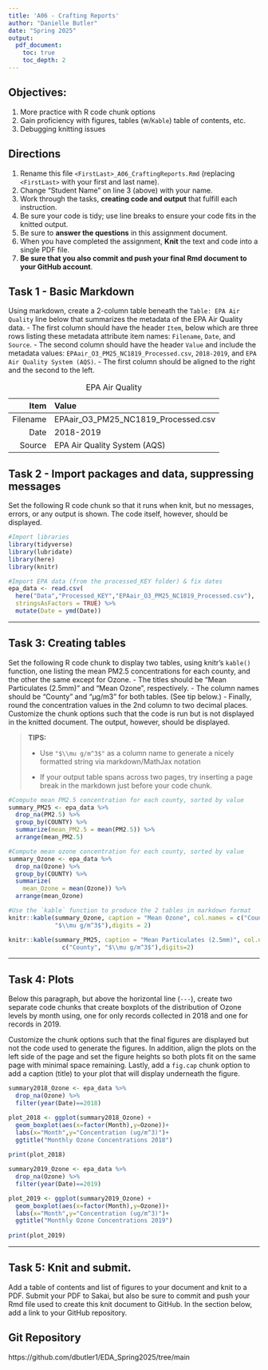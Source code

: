 ```yaml
---
title: 'A06 - Crafting Reports'
author: "Danielle Butler" 
date: "Spring 2025"
output:
  pdf_document:
    toc: true
    toc_depth: 2
---
```


\listoffigures

## Objectives:
1.  More practice with R code chunk options
2.  Gain proficiency with figures, tables (w/`Kable`) table of contents, etc.
3.  Debugging knitting issues

## Directions
1.  Rename this file `<FirstLast>_A06_CraftingReports.Rmd`
(replacing `<FirstLast>` with your first and last name).
2.  Change "Student Name" on line 3 (above) with your name.
3.  Work through the tasks, **creating code and output** that
fulfill each instruction.
4.  Be sure your code is tidy; use line breaks to ensure your code
fits in the knitted output.
5.  Be sure to **answer the questions** in this assignment document.
6.  When you have completed the assignment, **Knit** the text and code
into a single PDF file.
7.  **Be sure that you also commit and push your final Rmd document
to your GitHub account**.

## Task 1 - Basic Markdown
Using markdown, create a 2-column table beneath the `Table: EPA Air Quality`
line below that summarizes the metadata of the EPA Air Quality data.
- The first column should have the header `Item`, below which are three rows
listing these metadata attribute item names: `Filename`, `Date`, and `Source`.
- The second column should have the header `Value` and include the metadata
values: `EPAair_O3_PM25_NC1819_Processed.csv`, `2018-2019`, and
`EPA Air Quality System (AQS)`.
- The first column should be aligned to the right and the second to the left.

Table: EPA Air Quality  

|     Item    | Value                                      |
|------------:|:-------------------------------------------|
| Filename   | EPAair_O3_PM25_NC1819_Processed.csv       |
| Date       | 2018-2019                                 |
| Source     | EPA Air Quality System (AQS)             |

## Task 2 - Import packages and data, suppressing messages
Set the following R code chunk so that it runs when knit, but no messages,
errors, or any output is shown. The code itself, however, should be displayed.
```r

#Import libraries
library(tidyverse)
library(lubridate)
library(here)
library(knitr)

#Import EPA data (from the processed_KEY folder) & fix dates
epa_data <- read.csv(
  here("Data","Processed_KEY","EPAair_O3_PM25_NC1819_Processed.csv"),
  stringsAsFactors = TRUE) %>% 
  mutate(Date = ymd(Date))
```

---

## Task 3: Creating tables
Set the following R code chunk to display two tables, using knitr's `kable()`
function, one listing the mean PM2.5 concentrations for each county, and the
other the same except for Ozone. 
-   The titles should be "Mean Particulates (2.5mm)" and "Mean Ozone",
respectively. 
-   The column names should be "County" and "µg/m3" for both tables.
(See tip below.)
-   Finally, round the concentration values in the 2nd column to two
decimal places.
Customize the chunk options such that the code is run but is not displayed in
the knitted document. The output, however, should be displayed.

> **TIPS:**
>
> -   Use `"$\\mu g/m^3$"` as a column name to generate a nicely formatted
string via markdown/MathJax notation
>
> -   If your output table spans across two pages, try inserting a page break
in the markdown just before your code chunk.

```r
#Compute mean PM2.5 concentration for each county, sorted by value
summary_PM25 <- epa_data %>% 
  drop_na(PM2.5) %>% 
  group_by(COUNTY) %>% 
  summarize(mean_PM2.5 = mean(PM2.5)) %>% 
  arrange(mean_PM2.5)

#Compute mean ozone concentration for each county, sorted by value
summary_Ozone <- epa_data %>% 
  drop_na(Ozone) %>% 
  group_by(COUNTY) %>% 
  summarize(
    mean_Ozone = mean(Ozone)) %>% 
  arrange(mean_Ozone)

#Use the `kable` function to produce the 2 tables in markdown format
knitr::kable(summary_Ozone, caption = "Mean Ozone", col.names = c("County",
             "$\\mu g/m^3$"),digits = 2)

knitr::kable(summary_PM25, caption = "Mean Particulates (2.5mm)", col.names = 
               c("County", "$\\mu g/m^3$"),digits=2)
```

---

## Task 4: Plots
Below this paragraph, but above the horizontal line (`---`), create two separate
code chunks that create boxplots of the distribution of Ozone levels by month
using, one for only records collected in 2018 and one for records in 2019.

Customize the chunk options such that the final figures are displayed but not
the code used to generate the figures. In addition, align the plots on the left
side of the page and set the figure heights so both plots fit on the same page
with minimal space remaining. Lastly, add a `fig.cap` chunk option to add a
caption (title) to your plot that will display underneath the figure.

```r

summary2018_Ozone <- epa_data %>% 
  drop_na(Ozone) %>% 
  filter(year(Date)==2018)

plot_2018 <- ggplot(summary2018_Ozone) +
  geom_boxplot(aes(x=factor(Month),y=Ozone))+
  labs(x="Month",y="Concentration (ug/m^3)")+
  ggtitle("Monthly Ozone Concentrations 2018")
            
print(plot_2018)
```

```r

summary2019_Ozone <- epa_data %>% 
  drop_na(Ozone) %>% 
  filter(year(Date)==2019)

plot_2019 <- ggplot(summary2019_Ozone) +
  geom_boxplot(aes(x=factor(Month),y=Ozone))+
  labs(x="Month",y="Concentration (ug/m^3)")+
  ggtitle("Monthly Ozone Concentrations 2019")
            
print(plot_2019)
```

---

\newpage

## Task 5: Knit and submit.

Add a table of contents and list of figures to your document and knit to a PDF.
Submit your PDF to Sakai, but also be sure to commit and push your Rmd file used
to create this knit document to GitHub. In the section below, add a link to your
GitHub repository.

## Git Repository
https://github.com/dbutler1/EDA_Spring2025/tree/main
